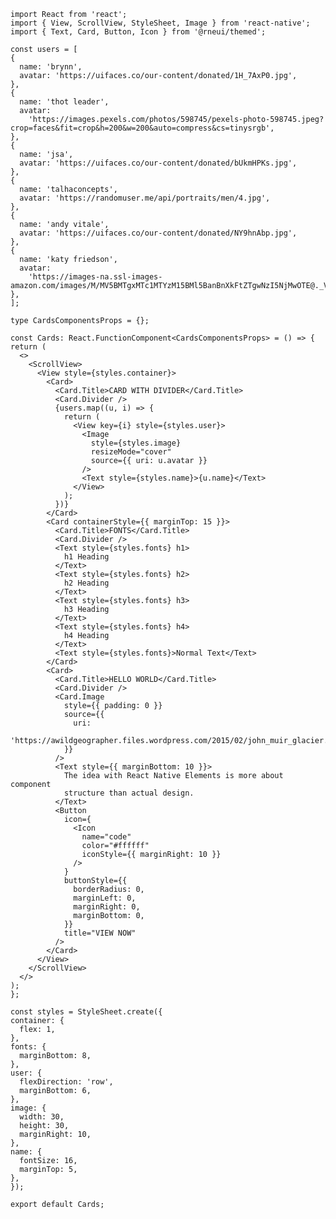 ```SnackPlayer name=RNE Card
import React from 'react';
import { View, ScrollView, StyleSheet, Image } from 'react-native';
import { Text, Card, Button, Icon } from '@rneui/themed';

const users = [
{
  name: 'brynn',
  avatar: 'https://uifaces.co/our-content/donated/1H_7AxP0.jpg',
},
{
  name: 'thot leader',
  avatar:
    'https://images.pexels.com/photos/598745/pexels-photo-598745.jpeg?crop=faces&fit=crop&h=200&w=200&auto=compress&cs=tinysrgb',
},
{
  name: 'jsa',
  avatar: 'https://uifaces.co/our-content/donated/bUkmHPKs.jpg',
},
{
  name: 'talhaconcepts',
  avatar: 'https://randomuser.me/api/portraits/men/4.jpg',
},
{
  name: 'andy vitale',
  avatar: 'https://uifaces.co/our-content/donated/NY9hnAbp.jpg',
},
{
  name: 'katy friedson',
  avatar:
    'https://images-na.ssl-images-amazon.com/images/M/MV5BMTgxMTc1MTYzM15BMl5BanBnXkFtZTgwNzI5NjMwOTE@._V1_UY256_CR16,0,172,256_AL_.jpg',
},
];

type CardsComponentsProps = {};

const Cards: React.FunctionComponent<CardsComponentsProps> = () => {
return (
  <>
    <ScrollView>
      <View style={styles.container}>
        <Card>
          <Card.Title>CARD WITH DIVIDER</Card.Title>
          <Card.Divider />
          {users.map((u, i) => {
            return (
              <View key={i} style={styles.user}>
                <Image
                  style={styles.image}
                  resizeMode="cover"
                  source={{ uri: u.avatar }}
                />
                <Text style={styles.name}>{u.name}</Text>
              </View>
            );
          })}
        </Card>
        <Card containerStyle={{ marginTop: 15 }}>
          <Card.Title>FONTS</Card.Title>
          <Card.Divider />
          <Text style={styles.fonts} h1>
            h1 Heading
          </Text>
          <Text style={styles.fonts} h2>
            h2 Heading
          </Text>
          <Text style={styles.fonts} h3>
            h3 Heading
          </Text>
          <Text style={styles.fonts} h4>
            h4 Heading
          </Text>
          <Text style={styles.fonts}>Normal Text</Text>
        </Card>
        <Card>
          <Card.Title>HELLO WORLD</Card.Title>
          <Card.Divider />
          <Card.Image
            style={{ padding: 0 }}
            source={{
              uri:
                'https://awildgeographer.files.wordpress.com/2015/02/john_muir_glacier.jpg',
            }}
          />
          <Text style={{ marginBottom: 10 }}>
            The idea with React Native Elements is more about component
            structure than actual design.
          </Text>
          <Button
            icon={
              <Icon
                name="code"
                color="#ffffff"
                iconStyle={{ marginRight: 10 }}
              />
            }
            buttonStyle={{
              borderRadius: 0,
              marginLeft: 0,
              marginRight: 0,
              marginBottom: 0,
            }}
            title="VIEW NOW"
          />
        </Card>
      </View>
    </ScrollView>
  </>
);
};

const styles = StyleSheet.create({
container: {
  flex: 1,
},
fonts: {
  marginBottom: 8,
},
user: {
  flexDirection: 'row',
  marginBottom: 6,
},
image: {
  width: 30,
  height: 30,
  marginRight: 10,
},
name: {
  fontSize: 16,
  marginTop: 5,
},
});

export default Cards;
```
